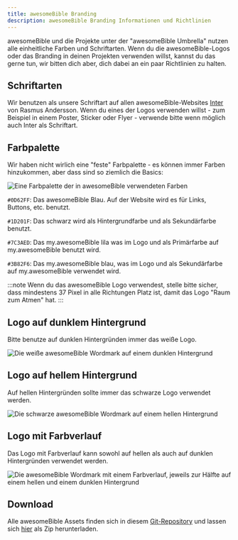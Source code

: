 ```yaml
---
title: awesomeBible Branding
description: awesomeBible Branding Informationen und Richtlinien
---
```

awesomeBible und die Projekte unter der "awesomeBible Umbrella" nutzen alle einheitliche Farben und Schriftarten.
Wenn du die awesomeBible-Logos oder das Branding in deinen Projekten verwenden willst, kannst du das gerne tun, wir bitten dich aber, dich dabei an ein paar Richtlinien zu halten.

## Schriftarten
Wir benutzen als unsere Schriftart auf allen awesomeBible-Websites [Inter](https://rsms.me/inter/) von Rasmus Andersson. Wenn du eines der Logos verwenden willst - zum Beispiel in einem Poster, Sticker oder Flyer - verwende bitte wenn möglich auch Inter als Schriftart.

## Farbpalette
Wir haben nicht wirlich eine "feste" Farbpalette - es können immer Farben hinzukommen, aber dass sind so ziemlich die Basics:

![Eine Farbpalette der in awesomeBible verwendeten Farben](../../../assets/branding/palette.png)

``#0D62FF``: Das awesomeBible Blau. Auf der Website wird es für Links, Buttons, etc. benutzt.

``#1D201F``: Das schwarz wird als Hintergrundfarbe und als Sekundärfarbe benutzt.

``#7C3AED``: Das my.awesomeBible lila was im Logo und als Primärfarbe auf my.awesomeBible benutzt wird.

``#3B82F6``: Das my.awesomeBible blau, was im Logo und als Sekundärfarbe auf my.awesomeBible verwendet wird. 

:::note
Wenn du das awesomeBible Logo verwendest, stelle bitte sicher, dass mindestens 37 Pixel in alle Richtungen Platz ist, damit das Logo "Raum zum Atmen" hat.
:::

## Logo auf dunklem Hintergrund
Bitte benutze auf dunklen Hintergründen immer das weiße Logo.

![Die weiße awesomeBible Wordmark auf einem dunklen Hintergrund](../../../assets/branding/darkbg_wordmark.png)

## Logo auf hellem Hintergrund
Auf hellen Hintergründen sollte immer das schwarze Logo verwendet werden.

![Die schwarze awesomeBible Wordmark auf einem hellen Hintergrund](../../../assets/branding/lightbg_wordmark.png)

## Logo mit Farbverlauf
Das Logo mit Farbverlauf kann sowohl auf hellen als auch auf dunklen Hintergründen verwendet werden.

![Die awesomeBible Wordmark mit einem Farbverlauf, jeweils zur Hälfte auf einem hellen und einem dunklen Hintergrund](../../../assets/branding/mixedbg_gradient.png)

## Download
Alle awesomeBible Assets finden sich in diesem [Git-Repository](https://codeberg.org/awesomeBible/assets) und lassen sich [hier](https://codeberg.org/awesomeBible/assets/archive/main.zip) als Zip herunterladen.
